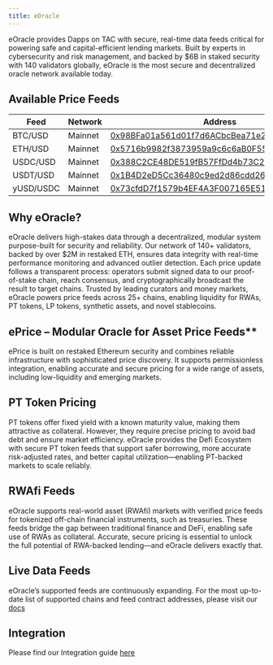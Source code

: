 ```yaml
---
title: eOracle
---
```


eOracle provides Dapps on TAC with secure, real-time data feeds critical for powering safe and capital-efficient lending markets. Built by experts in cybersecurity and risk management, and backed by $6B in staked security with 140 validators globally, eOracle is the most secure and decentralized oracle network available today.

## Available Price Feeds

| Feed      | Network | Address                                                                                                                     |
| --------- | ------- | --------------------------------------------------------------------------------------------------------------------------- |
| BTC/USD   | Mainnet | [0x98BFa01a561d01f7d6ACbcBea71e20b1cAF0D08c](https://explorer.tac.build/address/0x98BFa01a561d01f7d6ACbcBea71e20b1cAF0D08c) |
| ETH/USD   | Mainnet | [0x5716b9982f3873959a9c6c6aB0F55F10C4EE888E](https://explorer.tac.build/address/0x5716b9982f3873959a9c6c6aB0F55F10C4EE888E) |
| USDC/USD  | Mainnet | [0x388C2CE48DE519fB57FfDd4b73C2755DCBD6e5DE](https://explorer.tac.build/address/0x388C2CE48DE519fB57FfDd4b73C2755DCBD6e5DE) |
| USDT/USD  | Mainnet | [0x1B4D2eD5Cc36480c9ed2d86cdd26818c01A494F8](https://explorer.tac.build/address/0x1B4D2eD5Cc36480c9ed2d86cdd26818c01A494F8) |
| yUSD/USDC | Mainnet | [0x73cfdD7f1579b4EF4A3F007165E510428De3b3B0](https://explorer.tac.build/address/0x73cfdD7f1579b4EF4A3F007165E510428De3b3B0) |

## Why eOracle?

eOracle delivers high-stakes data through a decentralized, modular system purpose-built for security and reliability. Our network of 140+ validators, backed by over $2M in restaked ETH, ensures data integrity with real-time performance monitoring and advanced outlier detection. Each price update follows a transparent process: operators submit signed data to our proof-of-stake chain, reach consensus, and cryptographically broadcast the result to target chains. Trusted by leading curators and money markets, eOracle powers price feeds across 25+ chains, enabling liquidity for RWAs, PT tokens, LP tokens, synthetic assets, and novel stablecoins.

## ePrice – Modular Oracle for Asset Price Feeds\*\*

ePrice is built on restaked Ethereum security and combines reliable infrastructure with sophisticated price discovery. It supports permissionless integration, enabling accurate and secure pricing for a wide range of assets, including low-liquidity and emerging markets.

## PT Token Pricing

PT tokens offer fixed yield with a known maturity value, making them attractive as collateral. However, they require precise pricing to avoid bad debt and ensure market efficiency. eOracle provides the Defi Ecosystem with secure PT token feeds that support safer borrowing, more accurate risk-adjusted rates, and better capital utilization—enabling PT-backed markets to scale reliably.

## RWAfi Feeds

eOracle supports real-world asset (RWAfi) markets with verified price feeds for tokenized off-chain financial instruments, such as treasuries. These feeds bridge the gap between traditional finance and DeFi, enabling safe use of RWAs as collateral. Accurate, secure pricing is essential to unlock the full potential of RWA-backed lending—and eOracle delivers exactly that.

## Live Data Feeds

eOracle’s supported feeds are continuously expanding. For the most up-to-date list of supported chains and feed contract addresses, please visit our [docs](https://docs.eo.app/docs/eprice/feed-addresses)

## Integration

Please find our Integration guide [here](https://docs.eo.app/docs/eprice/integration-guide)
